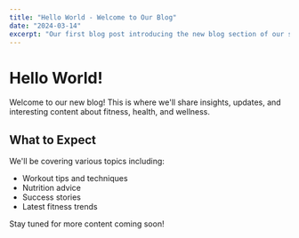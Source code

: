```yaml
---
title: "Hello World - Welcome to Our Blog"
date: "2024-03-14"
excerpt: "Our first blog post introducing the new blog section of our site."
---
```


# Hello World!

Welcome to our new blog! This is where we'll share insights, updates, and interesting content about fitness, health, and wellness.

## What to Expect

We'll be covering various topics including:
- Workout tips and techniques
- Nutrition advice
- Success stories
- Latest fitness trends

Stay tuned for more content coming soon! 